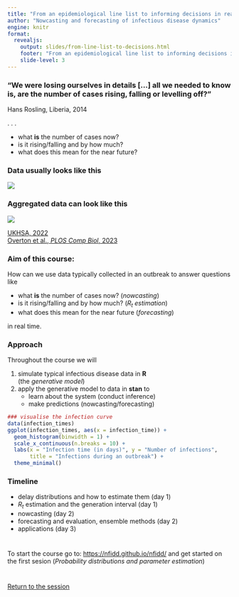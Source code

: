 ```yaml
---
title: "From an epidemiological line list to informing decisions in real-time"
author: "Nowcasting and forecasting of infectious disease dynamics"
engine: knitr
format:
  revealjs:
    output: slides/from-line-list-to-decisions.html
    footer: "From an epidemiological line list to informing decisions in real-time"
    slide-level: 3
---
```


### "We were losing ourselves in details [...] all we needed to know is, are the number of cases rising, falling or levelling off?"

Hans Rosling, Liberia, 2014

. . .

- what **is** the number of cases now?
- is it rising/falling and by how much?
- what does this mean for the near future?

### Data usually looks like this

![](figures/linelist.png)

### Aggregated data can look like this {.smaller}

![](figures/monkeypox_delayed.png)

[UKHSA, 2022](https://www.gov.uk/government/publications/monkeypox-outbreak-technical-briefings/investigation-into-monkeypox-outbreak-in-england-technical-briefing-1) <br>
[Overton et al., *PLOS Comp Biol*, 2023](https://doi.org/10.1371/journal.pcbi.1011463)

### Aim of this course:

How can we use data typically collected in an outbreak to answer questions like

- what **is** the number of cases now? (*nowcasting*)
- is it rising/falling and by how much? (*$R_t$ estimation*)
- what does this mean for the near future (*forecasting*)

in real time.

### Approach

Throughout the course we will

1. simulate typical infectious disease data in **R** <br>
(the *generative model*)
2. apply the generative model to data in **stan** to 
   - learn about the system (conduct inference)
   - make predictions (nowcasting/forecasting)
   
```r
### visualise the infection curve
data(infection_times)
ggplot(infection_times, aes(x = infection_time)) +
  geom_histogram(binwidth = 1) +
  scale_x_continuous(n.breaks = 10) +
  labs(x = "Infection time (in days)", y = "Number of infections",
       title = "Infections during an outbreak") +
  theme_minimal()
```

### Timeline

::: {.incremental}
- delay distributions and how to estimate them (day 1)
- $R_t$ estimation and the generation interval (day 1)
- nowcasting (day 2)
- forecasting and evaluation, ensemble methods (day 2)
- applications (day 3)
:::

#

To start the course go to:
[https://nfidd.github.io/nfidd/](https://nfidd.github.io/nfidd/)
and get started on the first sesion (*Probability distributions and parameter estimation*)

#

[Return to the session](../introduction-and-course-overview)
